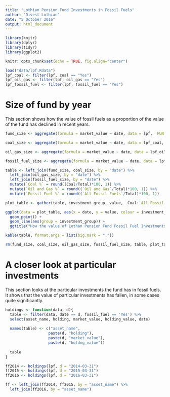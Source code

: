 ```yaml
---
title: "Lothian Pension Fund Investments in Fossil Fuels"
author: "Divest Lothian"
date: "5 October 2016"
output: html_document
---
```


```r
library(knitr)
library(dplyr)
library(tidyr)
library(ggplot2)

knitr::opts_chunk$set(echo = TRUE, fig.align="center")

load("data/lpf.Rdata")
lpf_coal <- filter(lpf, coal == "Yes")
lpf_oil_gas <- filter(lpf, oil_gas == "Yes")
lpf_fossil_fuel <- filter(lpf, fossil_fuel == "Yes")

```

# Size of fund by year

This section shows how the value of fossil fuels as a proportion of the value of the fund has declined in recent years.

```r

fund_size <- aggregate(formula = market_value ~ date, data = lpf,  FUN = sum) %>% rename(Total = market_value)

coal_size <- aggregate(formula = market_value ~ date, data = lpf_coal, FUN = sum) %>% rename(Coal = market_value)

oil_gas_size <- aggregate(formula = market_value ~ date, data = lpf_oil_gas, FUN = sum) %>% rename(`Oil and Gas` = market_value)

fossil_fuel_size <- aggregate(formula = market_value ~ date, data = lpf_fossil_fuel, FUN = sum) %>% rename(`All Fossil Fuels` = market_value)

table <- left_join(fund_size, coal_size, by = "date") %>%
  left_join(oil_gas_size, by = "date") %>%
  left_join(fossil_fuel_size, by = "date") %>% 
  mutate(`Coal %` = round((Coal/Total)*100, 1)) %>% 
  mutate(`Oil and Gas %` = round((`Oil and Gas`/Total)*100, 1)) %>% 
  mutate(`Fossil Fuel %` = round((`All Fossil Fuels`/Total)*100, 1))

plot_table <- gather(table, investment_group, value,  Coal:`All Fossil Fuels`)

ggplot(data = plot_table, aes(x = date, y = value, colour = investment_group)) +
  geom_point() +
  geom_line(aes(group = investment_group)) +
  ggtitle("How the value of Lothan Pension Fund Fossil Fuel Investments are falling")

kable(table, format.args = list(big.mark = ","))

rm(fund_size, coal_size, oil_gas_size, fossil_fuel_size, table, plot_table)
```
# A closer look at particular investments

This section looks at the particular investments the fund has in fossil fuels. It shows that the value of particular investments has fallen, in some cases quite significantly.

```r

holdings <- function(data, d){
  table <- filter(data, date == d, fossil_fuel == 'Yes') %>% 
  select(asset_name, holding, market_value, holding_value, date)
  
  names(table) <- c("asset_name",
                   paste(d, "holding"),
                   paste(d, "market_value"),
                   paste(d, "holdng_value"))
  
  table
}

ff2014 <- holdings(lpf, d = "2014-03-31")
ff2015 <- holdings(lpf, d = "2015-03-31")
ff2016 <- holdings(lpf, d = "2016-03-31")

ff <- left_join(ff2014, ff2015, by = "asset_name") %>% 
  left_join(ff2016, by = "asset_name")

```